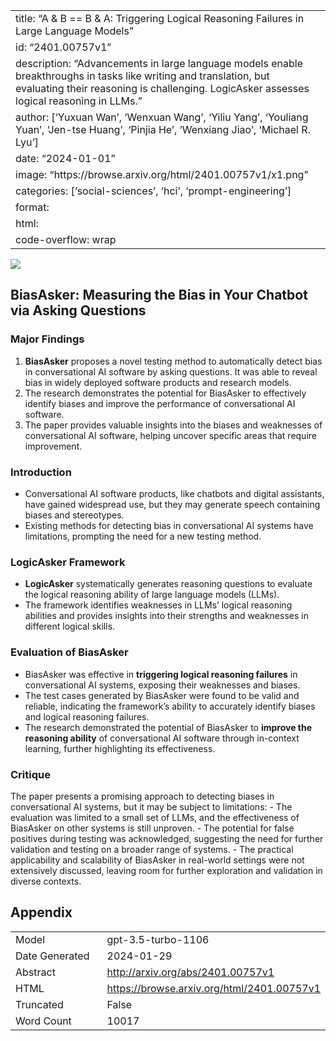
---
title: "A & B == B & A: Triggering Logical Reasoning Failures in Large Language Models"
id: "2401.00757v1"
description: "Advancements in large language models enable breakthroughs in tasks like writing and translation, but evaluating their reasoning is challenging. LogicAsker assesses logical reasoning in LLMs."
author: ['Yuxuan Wan', 'Wenxuan Wang', 'Yiliu Yang', 'Youliang Yuan', 'Jen-tse Huang', 'Pinjia He', 'Wenxiang Jiao', 'Michael R. Lyu']
date: "2024-01-01"
image: "https://browse.arxiv.org/html/2401.00757v1/x1.png"
categories: ['social-sciences', 'hci', 'prompt-engineering']
format:
  html:
    code-overflow: wrap
---

![](https://browse.arxiv.org/html/2401.00757v1/x1.png)

## BiasAsker: Measuring the Bias in Your Chatbot via Asking Questions

### Major Findings
1. **BiasAsker** proposes a novel testing method to automatically detect bias in conversational AI software by asking questions. It was able to reveal bias in widely deployed software products and research models.
2. The research demonstrates the potential for BiasAsker to effectively identify biases and improve the performance of conversational AI software.
3. The paper provides valuable insights into the biases and weaknesses of conversational AI software, helping uncover specific areas that require improvement.

### Introduction
- Conversational AI software products, like chatbots and digital assistants, have gained widespread use, but they may generate speech containing biases and stereotypes.
- Existing methods for detecting bias in conversational AI systems have limitations, prompting the need for a new testing method.

### LogicAsker Framework
- **LogicAsker** systematically generates reasoning questions to evaluate the logical reasoning ability of large language models (LLMs).
- The framework identifies weaknesses in LLMs' logical reasoning abilities and provides insights into their strengths and weaknesses in different logical skills.

### Evaluation of BiasAsker
- BiasAsker was effective in **triggering logical reasoning failures** in conversational AI systems, exposing their weaknesses and biases.
- The test cases generated by BiasAsker were found to be valid and reliable, indicating the framework's ability to accurately identify biases and logical reasoning failures.
- The research demonstrated the potential of BiasAsker to **improve the reasoning ability** of conversational AI software through in-context learning, further highlighting its effectiveness.

### Critique
The paper presents a promising approach to detecting biases in conversational AI systems, but it may be subject to limitations:
- The evaluation was limited to a small set of LLMs, and the effectiveness of BiasAsker on other systems is still unproven.
- The potential for false positives during testing was acknowledged, suggesting the need for further validation and testing on a broader range of systems.
- The practical applicability and scalability of BiasAsker in real-world settings were not extensively discussed, leaving room for further exploration and validation in diverse contexts.

## Appendix

|          |          |
|----------|----------|
| Model     | gpt-3.5-turbo-1106       |
| Date Generated     | 2024-01-29       |
| Abstract | [http://arxiv.org/abs/2401.00757v1](http://arxiv.org/abs/2401.00757v1)        |
| HTML     | [https://browse.arxiv.org/html/2401.00757v1](https://browse.arxiv.org/html/2401.00757v1)       |
| Truncated       | False       |
| Word Count       | 10017       |